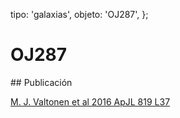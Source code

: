 
  tipo: 'galaxias',
  objeto: 'OJ287',
};

# OJ287

<Imagen
  src="registro/oj287medidas.jpg"
/>

<Imagen
  src="registro/oj287_20121200_pulsar.jpg"
  fecha="20121200"
  width={109.5}
  height={105}
/>

## Publicación

[M. J. Valtonen et al 2016 ApJL 819 L37](/publicaciones/apjl_819_2_l37.pdf)